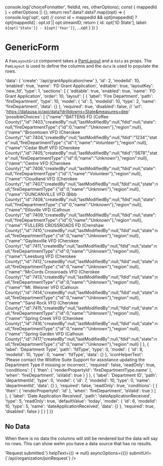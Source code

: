 
  console.log('choiceFormatter', fieldId, res, otherOptions);
  const { mappedId } = otherOptions || {};
  return res?.data?.data?.map((opt) => {
    console.log('opt', opt)
    // const id = mappedId && opt[mappedId] ? opt[mappedId] : opt.id || opt.streamID;
    return { id: opt['ID State'], label: `${opt['State']} - ${opt['Year']}`, ...opt }
  })
}

<Meta title="Form/GenericForm" component={GenericForm} />


# GenericForm

A `PamLayoutGrid` component takes a [PamLayout](/?path=/dataStructures/pamLayout) and a `data` as props. The `PamLayout` is used to define the columns and the `data` is used to populate the rows.

  'data': {
    'create': '/api/grantApplication/new'
  },
  'id': 2,
  'modelId': 10,
  'enabled': true,
  'name': 'FD Grant Application',
  'editable': true,
  'layoutKey': 'new_fd',
  'type': 1,
  'sections': [
    {
      'editable': true,
      'enabled': true,
      'name': 'FD Grant Application',
      'order': 10,
      'layout': [
        {
          'label': 'Fire Department',
          'path': 'fireDepartment',
          'type': 10,
          'model': {
            'id': 5,
            'modelid': 10,
            'type': 2,
            'name': 'fireDepartment',
            'data': {}
          },
          'required': true,
          'disabled': false,
          // 'url': 'https://datausa.io/api/data?drilldowns=State&measures=dep'
          'possibleChoices': [
            {"name":"BATTENS FD (Coffee County)","id":7403,"createdBy":null,"lastModifiedBy":null,"fdid":null,"state":null,"fireDepartmentType":{"id":0,"name":"Unknown"},"region":null},{"name":"Broomtown VFD (Cherokee County)","id":7404,"createdBy":null,"lastModifiedBy":null,"fdid":"1234","state":null,"fireDepartmentType":{"id":1,"name":"Volunteer"},"region":null},{"name":"Cedar Bluff VFD (Cherokee County)","id":7405,"createdBy":null,"lastModifiedBy":null,"fdid":"5678","state":null,"fireDepartmentType":{"id":0,"name":"Unknown"},"region":null},{"name":"Centre VFD (Cherokee County)","id":7406,"createdBy":null,"lastModifiedBy":null,"fdid":null,"state":null,"fireDepartmentType":{"id":1,"name":"Volunteer"},"region":null},{"name":"Cloudland VFD (Cherokee County)","id":7407,"createdBy":null,"lastModifiedBy":null,"fdid":null,"state":null,"fireDepartmentType":{"id":0,"name":"Unknown"},"region":null},{"name":"DUNCANVILLE VFD (Bibb County)","id":7408,"createdBy":null,"lastModifiedBy":null,"fdid":null,"state":null,"fireDepartmentType":{"id":0,"name":"Unknown"},"region":null},{"name":"Ellisville VFD (Calhoun County)","id":7409,"createdBy":null,"lastModifiedBy":null,"fdid":null,"state":null,"fireDepartmentType":{"id":0,"name":"Unknown"},"region":null},{"name":"FULLERS CROSSROADS FD (Crenshaw County)","id":7410,"createdBy":null,"lastModifiedBy":null,"fdid":null,"state":null,"fireDepartmentType":{"id":0,"name":"Unknown"},"region":null},{"name":"Gaylesville VFD (Cherokee County)","id":7411,"createdBy":null,"lastModifiedBy":null,"fdid":null,"state":null,"fireDepartmentType":{"id":0,"name":"Unknown"},"region":null},{"name":"Leesburg VFD (Cherokee County)","id":7412,"createdBy":null,"lastModifiedBy":null,"fdid":null,"state":null,"fireDepartmentType":{"id":0,"name":"Unknown"},"region":null},{"name":"McCords Crossroads VFD (Cherokee County)","id":7413,"createdBy":null,"lastModifiedBy":null,"fdid":null,"state":null,"fireDepartmentType":{"id":0,"name":"Unknown"},"region":null},{"name":"Mt. Weisner VFD (Calhoun County)","id":7414,"createdBy":null,"lastModifiedBy":null,"fdid":null,"state":null,"fireDepartmentType":{"id":0,"name":"Unknown"},"region":null},{"name":"Sand Rock VFD (Cherokee County)","id":7415,"createdBy":null,"lastModifiedBy":null,"fdid":null,"state":null,"fireDepartmentType":{"id":0,"name":"Unknown"},"region":null},{"name":"Spring Creek VFD (Cherokee County)","id":7416,"createdBy":null,"lastModifiedBy":null,"fdid":null,"state":null,"fireDepartmentType":{"id":0,"name":"Unknown"},"region":null},{"name":"Spring Garden VFD (Calhoun County)","id":7417,"createdBy":null,"lastModifiedBy":null,"fdid":null,"state":null,"fireDepartmentType":{"id":0,"name":"Unknown"},"region":null}
            ]
        },
        {
          'label': 'Department Type',
          'path': 'fdType',
          'type': 0,
          'model': {
            'id': 8,
            'modelid': 10,
            'type': 0,
            'name': 'fdType',
            'data': {}
          },
          'iconHelperText': 'Please contact the Wildfire Suite Support for assistance updating the Department Type if missing or incorrect.',
          'required': false,
          'readOnly': true,
          'conditions': [
            {
              'then': {
                'renderPropertyId': 'fireDepartmentType.name'
              },
              'when': 'fireDepartment',
              'isValid': true
            }
          ]
        },
        {
          'label': 'Department ID',
          'path': 'departmentId',
          'type': 0,
          'model': {
            'id': 7,
            'modelid': 10,
            'type': 0,
            'name': 'departmentId',
            'data': {}
          },
          'required': false,
          'readOnly': true,
          'conditions': [
            {
              'then': {
                'renderPropertyId': 'id'
              },
              'when': 'fireDepartment',
              'isValid': true
            }
          ]
        },
        {
          'label': 'Date Application Received',
          'path': 'dateApplicationReceived',
          'type': 5,
          'readOnly': true,
          'defaultValue': 'today',
          'model': {
            'id': 6,
            'modelid': 10,
            'type': 5,
            'name': 'dateApplicationReceived',
            'data': {}
          },
          'required': true,
          'disabled': false
        }
      ]
    }
  ]
}}

## No Data

When there is no data the columns will still be rendered but the data will say no rows. This can show wehn you have a data source that has no results.

<Canvas>
  <Story name="No Data">
  <Router>
    <GenericForm
        layoutOptions={layout}
        domainUrl={""}
        successUrl="/"
        cancelUrl="/"
        twoColumn={true}
        headerTitle="Request Access"
        unitLabel="Organization Access Request"
        formatSubmitMessage={() => 'Request submitted.'}
        helpText={() => null}
        asyncOptions={{}}
        submitUrl={`/api/organization/joinRequest`}
      />
    </Router>
  </Story>
</Canvas>